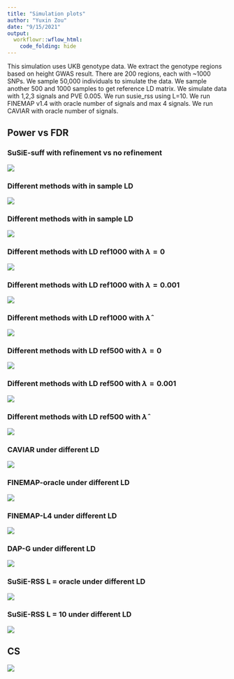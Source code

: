 ```yaml
---
title: "Simulation plots"
author: "Yuxin Zou"
date: "9/15/2021"
output:
  workflowr::wflow_html:
    code_folding: hide
---
```


This simulation uses UKB genotype data. We extract the genotype regions based on height GWAS result. There are 200 regions, each with ~1000 SNPs. We sample 50,000 individuals to simulate the data. We sample another 500 and 1000 samples to get reference LD matrix. We simulate data with 1,2,3 signals and PVE 0.005. We run susie_rss using L=10. We run FINEMAP v1.4 with oracle number of signals and max 4 signals. We run CAVIAR with oracle number of signals.

## Power vs FDR

### SuSiE-suff with refinement vs no refinement

![](assets/susierss_ukb_20210324/susierss_ukb_20210324_roc_paper/susiesuff_ukb_roc_pr_ldin.png)

### Different methods with in sample LD

![](assets/susierss_ukb_20210324/susierss_ukb_20210324_roc_paper/ukb_roc_pr_refine_ldin_methods.png)

### Different methods with in sample LD

![](assets/susierss_ukb_20210324/susierss_ukb_20210324_roc_paper/ukb_roc_pr_refine_ldin_methods.png)

### Different methods with LD ref1000 with $\lambda = 0$

![](assets/susierss_ukb_20210324/susierss_ukb_20210324_roc_paper/ukb_roc_pr_refine_ldref1000_methods.png)

### Different methods with LD ref1000 with $\lambda = 0.001$

![](assets/susierss_ukb_20210324/susierss_ukb_20210324_roc_paper/ukb_roc_pr_refine_ldref1000_lambda001_methods.png)

### Different methods with LD ref1000 with $\hat{\lambda}$

![](assets/susierss_ukb_20210324/susierss_ukb_20210324_roc_paper/ukb_roc_pr_refine_ldref1000_lambdaEst_methods.png)

### Different methods with LD ref500 with $\lambda = 0$

![](assets/susierss_ukb_20210324/susierss_ukb_20210324_roc_paper/ukb_roc_pr_refine_ldref500_methods.png)

### Different methods with LD ref500 with $\lambda = 0.001$

![](assets/susierss_ukb_20210324/susierss_ukb_20210324_roc_paper/ukb_roc_pr_refine_ldref500_lambda001_methods.png)

### Different methods with LD ref500 with $\hat{\lambda}$

![](assets/susierss_ukb_20210324/susierss_ukb_20210324_roc_paper/ukb_roc_pr_refine_ldref500_lambdaEst_methods.png)

### CAVIAR under different LD

![](assets/susierss_ukb_20210324/susierss_ukb_20210324_roc_paper/caviar_ukb_roc_pr_ld.png)

### FINEMAP-oracle under different LD

![](assets/susierss_ukb_20210324/susierss_ukb_20210324_roc_paper/finemapv4_ukb_roc_pr_ld.png)

### FINEMAP-L4 under different LD

![](assets/susierss_ukb_20210324/susierss_ukb_20210324_roc_paper/finemapv4L4_ukb_roc_pr_ld.png)

### DAP-G under different LD

![](assets/susierss_ukb_20210324/susierss_ukb_20210324_roc_paper/dap_ukb_roc_pr_ld.png)

### SuSiE-RSS L = oracle under different LD

![](assets/susierss_ukb_20210324/susierss_ukb_20210324_roc_paper/susierss_Ltrue_refine_ukb_roc_pr_ld.png)

### SuSiE-RSS L = 10 under different LD

![](assets/susierss_ukb_20210324/susierss_ukb_20210324_roc_paper/susierss_refine_ukb_roc_pr_ld.png)

## CS

![](assets/susierss_ukb_20210324/susierss_ukb_20210324_cs_paper/ukb_cs_refine_plots.png)

